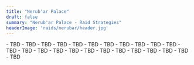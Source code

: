 ```yaml
---
title: "Nerub'ar Palace"
draft: false
summary: "Nerub'ar Palace - Raid Strategies"
headerImage: 'raids/nerubar/header.jpg'
---
```


<BossCard title="Ulgrax the Devourer" id="228713">
- TBD 
- TBD 
- TBD
</BossCard>

<BossCard title="The Bloodbound Horror" image="raids/nerubar/horror.webp">
- TBD 
- TBD 
- TBD
</BossCard>

<BossCard title="Sikran" id="219853">
- TBD 
- TBD 
- TBD
</BossCard>

<BossCard title="Rasha'nan" id="224552">
- TBD 
- TBD 
- TBD
</BossCard>

<BossCard title="Eggtender Ovi'nax" id="214506">
- TBD 
- TBD 
- TBD
</BossCard>

<BossCard title="Nexus-Princess Ky'veza" id='228470'>
- TBD 
- TBD 
- TBD
</BossCard>

<BossCard title="Anub'arash and Skeinspinner Takazj" id='223779'>
- TBD 
- TBD 
- TBD
</BossCard>
 
<BossCard title="Queen Ansurek" id='227323'>
- TBD 
- TBD 
- TBD
</BossCard>